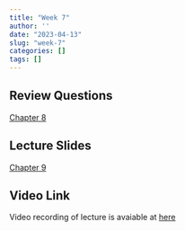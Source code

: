 ```yaml
---
title: "Week 7"
author: ''
date: "2023-04-13"
slug: "week-7"
categories: []
tags: []
---
```


## Review Questions

[Chapter 8](/pdf/M08_Toda3929_12E_IM_C08.pdf)


## Lecture Slides

[Chapter 9](/pdf/Todaro12e_PPT_CH09.pdf)



## Video Link

Video recording of lecture is avaiable at [here](https://ksu.zoom.us/rec/play/VvEx_g2ITyiv0CgQbRXcms54WZYEtnZ1TC0vxw1gExeFLknHpczMMNLF-HbMA9epxBo5Qd-Il-m2KyOw.3wCaThkvFqF40paI?canPlayFromShare=true&from=share_recording_detail&continueMode=true&componentName=rec-play&originRequestUrl=https%3A%2F%2Fksu.zoom.us%2Frec%2Fshare%2Fp3yMnCX2MeM4_-yXNkIuYcoAcsx721tAD94OukRweiAdq_iqK5ZLEz0xHv9Yttqe.0gdcYPI-nFMiq3j6)

<!-- ## Case Studies -->

<!-- [Case Study 8: Mexico](/pdf/CaseStudy_8_Mexico.pdf) -->

<!-- [Case Study 9: Kenya](/pdf/CaseStudy_9_Kenya.pdf) -->

<!-- [Case Study 7: India & Botswana](/pdf/CaseStudy_7_IndiaBotswana.pdf) -->